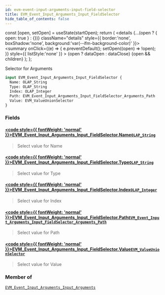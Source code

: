 ```yaml
---
id: evm-event-input-arguments-input-field-selector
title: EVM_Event_Input_Arguments_Input_FieldSelector
hide_table_of_contents: false
---
```







  const [open, setOpen] = useState(startOpen);
  return (
    <details {...(open ? { open: true } : {})} className="details" style={{ border:'none', boxShadow:'none', background:'var(--ifm-background-color)' }}>
      <summary
        onClick={(e) => {
          e.preventDefault();
          setOpen((open) => !open);
        }}
        style={{ listStyle:'none' }}
      >
      {open ? dataOpen : dataClose}
      </summary>
      {open && children}
    </details>
  );
};




Selector for Arguments


```graphql
input EVM_Event_Input_Arguments_Input_FieldSelector {
  Name: OLAP_String
  Type: OLAP_String
  Index: OLAP_Integer
  Path: EVM_Event_Input_Arguments_Input_FieldSelector_Arguments_Path
  Value: EVM_ValueUnionSelector
}
```




### Fields

#### [<code style={{ fontWeight: 'normal' }}>EVM_Event_Input_Arguments_Input_FieldSelector.<b>Name</b></code>](#)<Bullet />[`OLAP_String`](/docs/graphql-reference/inputs/olap-string) <Badge class="secondary" text="input"/>
> Select value for Name
> 

#### [<code style={{ fontWeight: 'normal' }}>EVM_Event_Input_Arguments_Input_FieldSelector.<b>Type</b></code>](#)<Bullet />[`OLAP_String`](/docs/graphql-reference/inputs/olap-string) <Badge class="secondary" text="input"/>
> Select value for Type
> 

#### [<code style={{ fontWeight: 'normal' }}>EVM_Event_Input_Arguments_Input_FieldSelector.<b>Index</b></code>](#)<Bullet />[`OLAP_Integer`](/docs/graphql-reference/inputs/olap-integer) <Badge class="secondary" text="input"/>
> Select value for Index
> 

#### [<code style={{ fontWeight: 'normal' }}>EVM_Event_Input_Arguments_Input_FieldSelector.<b>Path</b></code>](#)<Bullet />[`EVM_Event_Input_Arguments_Input_FieldSelector_Arguments_Path`](/docs/graphql-reference/inputs/evm-event-input-arguments-input-field-selector-arguments-path) <Badge class="secondary" text="input"/>
> Select value for Path
> 

#### [<code style={{ fontWeight: 'normal' }}>EVM_Event_Input_Arguments_Input_FieldSelector.<b>Value</b></code>](#)<Bullet />[`EVM_ValueUnionSelector`](/docs/graphql-reference/inputs/evm-value-union-selector) <Badge class="secondary" text="input"/>
> Select value for Value
> 



### Member of

[`EVM_Event_Input_Arguments_Input_Arguments`](/docs/graphql-reference/inputs/evm-event-input-arguments-input-arguments)  <Badge class="secondary" text="input"/>

